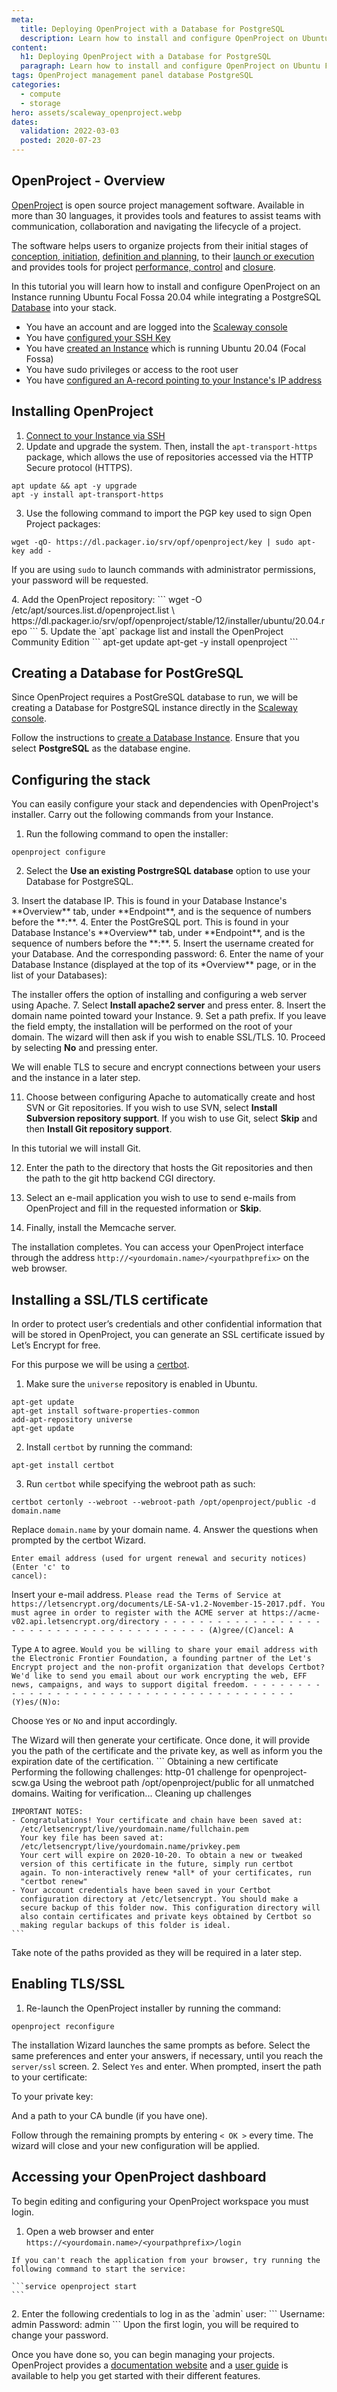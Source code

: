 ```yaml
---
meta:
  title: Deploying OpenProject with a Database for PostgreSQL
  description: Learn how to install and configure OpenProject on Ubuntu Focal Fossa 20.04 while integrating a Database for PostgreSQL instance with your stack.
content:
  h1: Deploying OpenProject with a Database for PostgreSQL
  paragraph: Learn how to install and configure OpenProject on Ubuntu Focal Fossa 20.04 while integrating a Database for PostgreSQL instance with your stack.
tags: OpenProject management panel database PostgreSQL
categories:
  - compute
  - storage
hero: assets/scaleway_openproject.webp
dates:
  validation: 2022-03-03
  posted: 2020-07-23
---
```


## OpenProject - Overview

[OpenProject](https://www.openproject.org/) is open source project management software. Available in more than 30 languages, it provides tools and features to assist teams with communication, collaboration and navigating the lifecycle of a project.

The software helps users to organize projects from their initial stages of [conception, initiation,](https://www.openproject.org/docs/getting-started/openproject-introduction/#project-concept-and-initiation) [definition and planning](https://www.openproject.org/docs/getting-started/openproject-introduction/#project-definition-and-planning), to their [launch or execution](https://www.openproject.org/docs/getting-started/openproject-introduction/#project-launch-or-execution) and provides tools for project [performance, control](https://www.openproject.org/docs/getting-started/openproject-introduction/#project-performance-and-control) and [closure](https://www.openproject.org/docs/getting-started/openproject-introduction/#project-close).

In this tutorial you will learn how to install and configure OpenProject on an Instance running Ubuntu Focal Fossa 20.04 while integrating a PostgreSQL [Database](https://www.scaleway.com/en/database/) into your stack.

<Message type="requirement">

- You have an account and are logged into the [Scaleway console](https://console.scaleway.com)
- You have [configured your SSH Key](/console/my-project/how-to/create-ssh-key/)
- You have [created an Instance](/compute/instances/how-to/create-an-instance/) which is running Ubuntu 20.04 (Focal Fossa)
- You have sudo privileges or access to the root user
- You have [configured an A-record pointing to your Instance's IP address](/network/dns-cloud/how-to/manage-dns-records/)

</Message>

## Installing OpenProject

1. [Connect to your Instance via SSH](/compute/instances/how-to/connect-to-instance/)
2. Update and upgrade the system. Then, install the `apt-transport-https` package, which allows the use of repositories accessed via the HTTP Secure protocol (HTTPS).
  ```
  apt update && apt -y upgrade
  apt -y install apt-transport-https
  ```
3. Use the following command to import the PGP key used to sign Open Project packages:
  ```
  wget -qO- https://dl.packager.io/srv/opf/openproject/key | sudo apt-key add -
  ```
  <Message type="note">

  If you are using `sudo` to launch commands with administrator permissions, your password will be requested.

  </Message>
4. Add the OpenProject repository:
  ```
  wget -O /etc/apt/sources.list.d/openproject.list \
  https://dl.packager.io/srv/opf/openproject/stable/12/installer/ubuntu/20.04.repo
  ```
5. Update the `apt` package list and install the OpenProject Community Edition
  ```
  apt-get update
  apt-get -y install openproject
  ```

## Creating a Database for PostGreSQL

Since OpenProject requires a PostGreSQL database to run, we will be creating a Database for PostgreSQL instance directly in the [Scaleway console](https://console.scaleway.com/rdb/instances/create).

Follow the instructions to [create a Database Instance](/en/docs/managed-databases/postgresql-and-mysql/how-to/create-a-database/). Ensure that you select **PostgreSQL** as the database engine.

## Configuring the stack

You can easily configure your stack and dependencies with OpenProject's installer. Carry out the following commands from your Instance.

1. Run the following command to open the installer:
  ```
  openproject configure
  ```
2. Select the **Use an existing PostrgreSQL database** option to use your Database for PostgreSQL.
<Lightbox src="scaleway-external-database.webp" alt="" />
3. Insert the database IP. This is found in your Database Instance's **Overview** tab, under **Endpoint**, and is the sequence of numbers before the **:**.
<Lightbox src="scaleway-postgresql-ip-or-hostname.webp" alt="" />
4. Enter the PostGreSQL port. This is found in your Database Instance's **Overview** tab, under **Endpoint**, and is the sequence of numbers before the **:**.
<Lightbox src="scaleway-dbaas-port.webp" alt="" />
5. Insert the username created for your Database.
<Lightbox src="scaleway-username.webp" alt="" />
  And the corresponding password:
<Lightbox src="scaleway-password.webp" alt="" />
6. Enter the name of your Database Instance (displayed at the top of its *Overview** page, or in the list of your Databases):
  <Lightbox src="scaleway-database-name.webp" alt="" />

  The installer offers the option of installing and configuring a web server using Apache.
7. Select **Install apache2 server** and press enter.
<Lightbox src="scaleway-install-apache2.webp" alt="" />
8. Insert the domain name pointed toward your Instance.
<Lightbox src="scaleway-domain-name.webp" alt="" />
9. Set a path prefix. If you leave the field empty, the installation will be performed on the root of your domain.
<Lightbox src="scaleway-path-prefix.webp" alt="" />
  The wizard will then ask if you wish to enable SSL/TLS.
10. Proceed by selecting **No** and pressing enter.
<Lightbox src="scaleway-enable-ssl.webp" alt="" />

  <Message type="note">

  We will enable TLS to secure and encrypt connections between your users and the instance in a later step.

  </Message>

11. Choose between configuring Apache to automatically create and host SVN or Git repositories. If you wish to use SVN, select **Install Subversion repository support**. If you wish to use Git, select **Skip** and then **Install Git repository support**.

  In this tutorial we will install Git.
  <Lightbox src="scaleway-install-git.webp" alt="" />

12. Enter the path to the directory that hosts the Git repositories and then the path to the git http backend CGI directory.
  <Lightbox src="scaleway-git-directory.webp" alt="" />

13. Select an e-mail application you wish to use to send e-mails from OpenProject and fill in the requested information or **Skip**.
  <Lightbox src="scaleway-send-mail.webp" alt="" />

14. Finally, install the Memcache server.
  <Lightbox src="scaleway-memcache.webp" alt="" />

  The installation completes. 
  You can access your OpenProject interface through the address `http://<yourdomain.name>/<yourpathprefix>` on the web browser.

## Installing a SSL/TLS certificate

In order to protect user’s credentials and other confidential information that will be stored in OpenProject, you can generate an SSL certificate issued by Let’s Encrypt for free.

For this purpose we will be using a [certbot](https://certbot.eff.org/lets-encrypt/ubuntufocal-other).

1. Make sure the `universe` repository is enabled in Ubuntu.
  ```
  apt-get update
  apt-get install software-properties-common
  add-apt-repository universe
  apt-get update
  ```
2. Install `certbot` by running the command:
  ```
  apt-get install certbot
  ```
3. Run `certbot` while specifying the webroot path as such:
  ```
  certbot certonly --webroot --webroot-path /opt/openproject/public -d domain.name
  ```
  Replace `domain.name` by your domain name.
4. Answer the questions when prompted by the certbot Wizard.
  ```
  Enter email address (used for urgent renewal and security notices) (Enter 'c' to
  cancel):
  ```

  Insert your e-mail address.
    ```
    Please read the Terms of Service at
    https://letsencrypt.org/documents/LE-SA-v1.2-November-15-2017.pdf. You must
    agree in order to register with the ACME server at
    https://acme-v02.api.letsencrypt.org/directory
    - - - - - - - - - - - - - - - - - - - - - - - - - - - - - - - - - - - - - - - -
    (A)gree/(C)ancel: A
    ```

  Type `A` to agree.
    ```
    Would you be willing to share your email address with the Electronic Frontier
    Foundation, a founding partner of the Let's Encrypt project and the non-profit
    organization that develops Certbot? We'd like to send you email about our work
    encrypting the web, EFF news, campaigns, and ways to support digital freedom.
    - - - - - - - - - - - - - - - - - - - - - - - - - - - - - - - - - - - - - - - -
    (Y)es/(N)o:
    ```

  Choose `Y`es or `N`o and input accordingly.

  The Wizard will then generate your certificate. Once done, it will provide you the path of the certificate and the private key, as well as inform you the expiration date of the certification.
    ```
    Obtaining a new certificate
    Performing the following challenges:
    http-01 challenge for openproject-scw.ga
    Using the webroot path /opt/openproject/public for all unmatched domains.
    Waiting for verification...
    Cleaning up challenges

    IMPORTANT NOTES:
    - Congratulations! Your certificate and chain have been saved at:
      /etc/letsencrypt/live/yourdomain.name/fullchain.pem
      Your key file has been saved at:
      /etc/letsencrypt/live/yourdomain.name/privkey.pem
      Your cert will expire on 2020-10-20. To obtain a new or tweaked
      version of this certificate in the future, simply run certbot
      again. To non-interactively renew *all* of your certificates, run
      "certbot renew"
    - Your account credentials have been saved in your Certbot
      configuration directory at /etc/letsencrypt. You should make a
      secure backup of this folder now. This configuration directory will
      also contain certificates and private keys obtained by Certbot so
      making regular backups of this folder is ideal.
    ```

  Take note of the paths provided as they will be required in a later step.

## Enabling TLS/SSL

1. Re-launch the OpenProject installer by running the command:
  ```
  openproject reconfigure
  ```

  The installation Wizard launches the same prompts as before. Select the same preferences and enter your answers, if necessary, until you reach the `server/ssl` screen.
2. Select `Yes` and enter. When prompted, insert the path to your certificate:
  <Lightbox src="scaleway-path-to-ssl-certificate.webp" alt="" />

  To your private key:
  <Lightbox src="scaleway-path-to-private-key.webp" alt="" />

  And a path to your CA bundle (if you have one).

  Follow through the remaining prompts by entering `< OK >` every time. The wizard will close and your new configuration will be applied.

## Accessing your OpenProject dashboard

To begin editing and configuring your OpenProject workspace you must login.

1. Open a web browser and enter `https://<yourdomain.name>/<yourpathprefix>/login`

  <Message type="tip">

    If you can't reach the application from your browser, try running the following command to start the service:

    ```service openproject start
    ```
  </Message>
2. Enter the following credentials to log in as the `admin` user:
  ```
  Username: admin
  Password: admin
  ```
  Upon the first login, you will be required to change your password.

Once you have done so, you can begin managing your projects. OpenProject provides a [documentation website](https://docs.openproject.org/) and a [user guide](https://docs.openproject.org/user-guide/) is available to help you get started with their different features.
